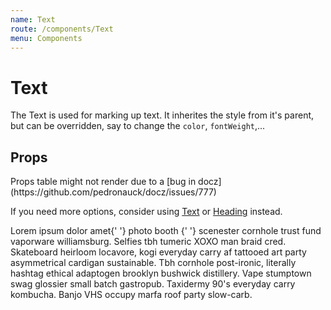 ```yaml
---
name: Text
route: /components/Text
menu: Components
---
```



# Text

The Text is used for marking up text. It inherites the style from it's parent, but can be overridden, say to change the `color`, `fontWeight`,...

## Props

<Props of={Text} />
Props table might not render due to a [bug in docz](https://github.com/pedronauck/docz/issues/777)

If you need more options, consider using [Text](components/Text) or [Heading](components/Heading) instead.

<Playground>
  <Paragraph>
    Lorem ipsum dolor amet{' '}
    <Text color="primaries.dark" fontWeight="bold">
      photo booth
    </Text>{' '}
    scenester cornhole trust fund vaporware williamsburg. Selfies tbh tumeric
    XOXO man braid cred. Skateboard heirloom locavore, kogi everyday carry af
    tattooed art party asymmetrical cardigan sustainable. Tbh cornhole
    post-ironic, literally hashtag ethical adaptogen brooklyn bushwick
    distillery. Vape stumptown swag glossier small batch gastropub. Taxidermy
    90's everyday carry kombucha. Banjo VHS occupy marfa roof party slow-carb.
  </Paragraph>
</Playground>
